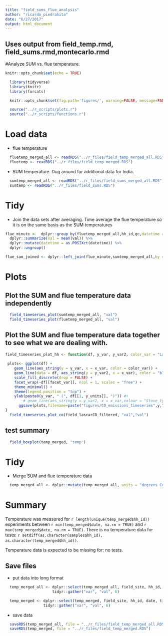 ```yaml
---
title: "field_sums_flue_analysis"
author: "ricardo_piedrahita"
date: "6/27/2017"
output: html_document
---
```


## Uses output from field_temp.rmd, field_sums.rmd,montecarlo.rmd
#Analyze SUM vs. flue temperature.

```r
knitr::opts_chunk$set(echo = TRUE)
```

```r
  library(tidyverse)
  library(knitr)
  library(forcats)
```

```r
  knitr::opts_chunk$set(fig.path='figures/', warning=FALSE, message=FALSE)
```

```r
  source("../r_scripts/plots.r")
  source("../r_scripts/functions.r")
```

# Load data

* flue temperature

```r
  fluetemp_merged_all <- readRDS("../r_files/field_temp_merged_all.RDS")
  fluetemp <- readRDS("../r_files/field_temp_merged.RDS")
```

* SUM temperature.  Dug around for additional data for India.

```r
  sumtemp_merged_all <- readRDS("../r_files/field_sums_merged_all.RDS")
  sumtemp <- readRDS("../r_files/field_sums.RDS")
```

# Tidy

* Join the data sets after averaging.  Time average the flue temperature so it is on the same basis as the SUM temperatures

```r
flue_minute <-  dplyr::group_by(fluetemp_merged_all,hh_id,qc,datetime = cut(datetime, breaks="1 min")) %>%
  dplyr::summarize(val = mean(val)) %>%
  dplyr::mutate(datetime = as.POSIXct(datetime)) %>%
  dplyr::ungroup()

flue_sum_joined <- dplyr::left_join(flue_minute,sumtemp_merged_all,by = c("hh_id", "datetime"))


```

# Plots

## Plot the SUM and flue temperature data independently

```r
  field_timeseries_plot(sumtemp_merged_all, "val")
  field_timeseries_plot(fluetemp_merged_all, "val")

```

## Plot the SUM and flue temperature data together to see what we are dealing with.

```r


field_timeseries_plot_hh <- function(df, y_var, y_var2, color_var = "Lascar_Height", x_var = "datetime.x", facet_var = "hh_id", y_units = "units") {
  
 plots<- ggplot(df) +
    geom_line(aes_string(y = y_var, x = x_var, color = color_var)) +
    geom_line(data = df, aes_string(y = y_var2, x = x_var), color = "blue") +
    scale_fill_discrete(drop = FALSE) +
    facet_wrap(~df[[facet_var]], ncol = 1, scales = "free") +
    theme_minimal() +
    theme(legend.position = "top") +
    ylab(paste0(y_var, " (", df[[1, y_units]], ")")) #+
        # geom_line(aes_string(y = y_var2, x = x_var,colour = "Stove_type")) 
      ggsave(plots,filename=paste("figures/CO_emissions_timeseries",y,".png",sep=""))
}
  field_timeseries_plot_co(field_lascarCO_filtered, "val","val")


```


## test summary

```r
  field_boxplot(temp_merged, "temp")
```

# Tidy

* Merge SUM and flue temperature data
```r
  temp_merged_all <- dplyr::mutate(temp_merged_all, units = "degrees Celsius")
```



# Summary

Temperature was measured for `r length(unique(temp_merged$hh_id))` experiments between `r min(temp_merged$date, na.rm = TRUE)` and `r max(temp_merged$date, na.rm = TRUE)`. There is no temperature data for tests: `r setdiff(as.character(samples$hh_id), as.character(temp_merged$hh_id))`.

Temperature data is expected to be missing for: no tests.

## Save files

* put data into long format

```r
  temp_merged_all <- dplyr::select(temp_merged_all, field_site, hh_id, date, time, datetime, temp, units, qc) %>%
                     tidyr::gather("var", "val", 6)

  temp_merged <- dplyr::select(temp_merged, field_site, hh_id, date, time, datetime, temp, units, qc) %>%
                 tidyr::gather("var", "val", 6)
```

* save data

```r
  saveRDS(temp_merged_all, file = "../r_files/field_temp_merged_all.RDS")
  saveRDS(temp_merged, file = "../r_files/field_temp_merged.RDS")
```


